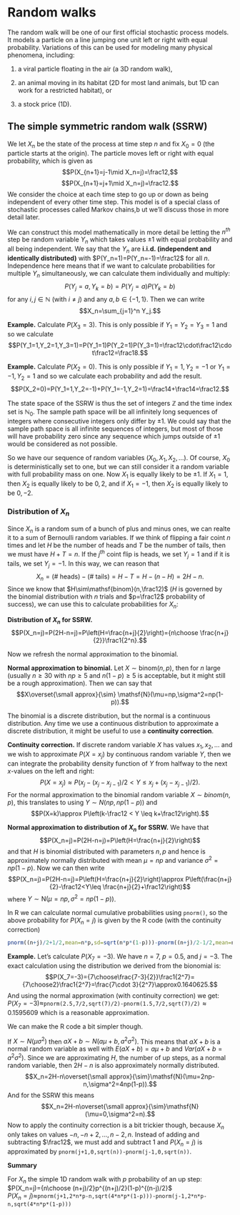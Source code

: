 # Random walks

The random walk will be one of our first official stochastic process models. It models a particle on a line jumping one unit left or right with equal probability. Variations of this can be used for modeling many physical phenomena, including:

1. a viral particle floating in the air (a 3D random walk), 

2. an animal moving in its habitat (2D for most land animals, but 1D can work for a restricted habitat), or

3. a stock price (1D).

## The simple symmetric random walk (SSRW)

We let $X_n$ be the state of the process at time step $n$ and fix $X_0=0$ (the particle starts at the origin). The particle moves left or right with equal probability, which is given as
$$P(X_{n+1}=j-1\mid X_n=j)=\frac12,$$
$$P(X_{n+1}=j+1\mid X_n=j)=\frac12.$$
We consider the choice at each time step to go up or down as being independent of every other time step. This model is of a special class of stochastic processes called Markov chains,b ut we'll discuss those in more detail later.

We can construct this model mathematically in more detail be letting the $n^{th}$ step be random variable $Y_n$ which takes values $\pm1$ with equal probability and all being independent. We say that the $Y_n$ are **i.i.d. (independent and identically distributed)** with $P(Y_n=1)=P(Y_n=-1)=\frac12$ for all $n$. Independence here means that if we want to calculate probabilities for multiple $Y_n$ simultaneously, we can calculate them individually and multiply:
$$P(Y_j=a,Y_k=b)=P(Y_j=a)P(Y_k=b)$$
for any $i,j\in\mathbb N$ (with $i\neq j$) and any $a,b\in\{-1,1\}$. Then we can write
$$X_n=\sum_{j=1}^n Y_j.$$

::: exbox
**Example.** Calculate $P(X_3=3)$. This is only possible if $Y_1=Y_2=Y_3=1$ and so we calculate
$$P(Y_1=1,Y_2=1,Y_3=1)=P(Y_1=1)P(Y_2=1)P(Y_3=1)=\frac12\cdot\frac12\cdot\frac12=\frac18.$$
:::


::: exbox
**Example.** Calculate $P(X_2=0)$. This is only possible if $Y_1=1,Y_2=-1$ or $Y_1=-1,Y_2=1$ and so we calculate each probability and add the result.
$$P(X_2=0)=P(Y_1=1,Y_2=-1)+P(Y_1=-1,Y_2=1)=\frac14+\frac14=\frac12.$$
:::

The state space of the SSRW is thus the set of integers $\mathbb Z$ and the time index set is $\mathbb N_0$. The sample path space will be all infinitely long sequences of integers where consecutive integers only differ by $\pm1$. We could say that the sample path space is all infinite sequences of integers, but most of those will have probability zero since any sequence which jumps outside of $\pm1$ would be considered as not possible.

So we have our sequence of random variables $(X_0,X_1,X_2,\ldots)$. Of course, $X_0$ is deterministically set to one, but we can still consider it a random variable with full probability mass on one. Now $X_1$ is equally likely to be $\pm1$. If $X_1=1$, then $X_2$ is equally likely to be $0,2$, and if $X_1=-1$, then $X_2$ is equally likely to be $0,-2$.


<!-- We illustrate part of the sample path space below. -->



### Distribution of $X_n$

Since $X_n$ is a random sum of a bunch of plus and minus ones, we can realte it to a sum of Bernoulli random variables. If we think of flipping a fair coint $n$ times and let $H$ be the number of heads and $T$ be the number of tails, then we must have $H+T=n$. If the $j^{th}$ coint flip is heads, we set $Y_j=1$ and if it is tails, we set $Y_j=-1$. In this way, we can reason that $$X_n=(\# \text{ heads})-(\# \text{ tails})=H-T=H-(n-H)=2H-n.$$
Since we know that $H\sim\mathsf{binom}(n,\frac12)$ ($H$ is governed by the binomial distribution with $n$ trials and $p=\frac12$ probability of success), we can use this to calculate probabilities for $X_n$:

::: thmbox
**Distribution of $X_n$ for SSRW.** 
$$P(X_n=j)=P(2H-n=j)=P\left(H=\frac{n+j}{2}\right)={n\choose \frac{n+j}{2}}\frac1{2^n}.$$
:::

Now we refresh the normal approximation to the binomial.

::: defbox
**Normal approximation to binomial.** 
Let $X\sim\mathsf{binom}(n,p)$, then for $n$ large (usually $n\geq 30$ with $np\geq5$ and $n(1-p)\geq5$ is acceptable, but it might still be a rough approximation). Then we can say that 
$$X\overset{\small approx}{\sim} \mathsf{N}(\mu=np,\sigma^2=np(1-p)).$$
:::

The binomial is a discrete distribution, but the normal is a continuous distribution. Any time we use a continuous distribution to approximate a discrete distribution, it might be useful to use a **continuity correction**.

<!-- ::: defbox -->
**Continuity correction.** 
If discrete random variable $X$ has values $x_1,x_2,\ldots$ and we wish to approximate $P(X=x_j)$ by continuous random variable $Y$, then we can integrate the probability density function of $Y$ from halfway to the next $x$-values on the left and right:
$$P(X=x_j)\approx P(x_j-(x_j-x_{j-1})/2 < Y \leq x_j+(x_j-x_{j-1})/2).$$
For the normal approximation to the binomial random variable $X\sim binom(n,p)$, this translates to using $Y\sim N(np,np(1-p))$ and 
$$P(X=k)\approx P\left(k-\frac12 < Y \leq k+\frac12\right).$$
<!-- ::: -->

<!-- ::: thmbox -->
**Normal approximation to distribution of $X_n$ for SSRW.** 
We have that 
$$P(X_n=j)=P(2H-n=j)=P\left(H=\frac{n+j}{2}\right)$$
and that $H$ is binomial distributed with parameters $n,p$ and hence is approximately normally distributed with mean $\mu=np$ and variance $\sigma^2=np(1-p)$. Now we can then write
$$P(X_n=j)=P(2H-n=j)=P\left(H=\frac{n+j}{2}\right)\approx P\left(\frac{n+j}{2}-\frac12<Y\leq \frac{n+j}{2}+\frac12\right)$$
where $Y\sim\mathsf N(\mu=np,\sigma^2=np(1-p))$.

In R we can calculate normal cumulative probabilities using `pnorm()`, so the above probability for $P(X_n=j)$ is given by the R code (with the continuity correction)
<!-- $$P(X_n=j)=\texttt{pnorm((n+j)/2+1/2,n*p,sqrt(n*p*(1-p)))-pnorm((n+j)/2-1/2,n*p,sqrt(n*p*(1-p)))}}$$ -->
<!-- $$P(X_n=j)=$$ -->
```r
pnorm((n+j)/2+1/2,mean=n*p,sd=sqrt(n*p*(1-p)))-pnorm((n+j)/2-1/2,mean=n*p,sd=sqrt(n*p*(1-p)))
```
<!-- ::: -->

::: exbox
**Example.** Let's calculate $P(X_7=-3)$. We have $n=7$, $p=0.5$, and $j=-3$. The exact calculation using the distribution we derived from the bionomial is:
$$P(X_7=-3)={7\choose\frac{7-3}{2}}\frac1{2^7}={7\choose2}\frac1{2^7}=\frac{7\cdot 3}{2^7}\approx0.1640625.$$
And using the normal approximation (with continuity correction) we get:
$P(X_7=-3)\approx$`pnorm(2.5,7/2,sqrt(7)/2)-pnorm(1.5,7/2,sqrt(7)/2)`$\approx0.1595609$ which is a reasonable approximation.
:::

We can make the R code a bit simpler though.

<!-- ::: thmbox -->
If $X\sim N(\mu\sigma^2)$ then $aX+b\sim N(a\mu+b,a^2\sigma^2)$. This means that $aX+b$ is a normal random variable as well with $E(aX+b)=a\mu+b$ and $Var(aX+b=a^2\sigma^2)$. Since we are approximating $H$, the number of up steps, as a normal random variable, then $2H-n$ is also approximately normally distributed. 
$$X_n=2H-n\overset{\small approx}{\sim}\mathsf{N}(\mu=2np-n,\sigma^2=4np(1-p)).$$
And for the SSRW this means
$$X_n=2H-n\overset{\small approx}{\sim}\mathsf{N}(\mu=0,\sigma^2=n).$$
Now to apply the continuity correction is a bit trickier though, because $X_n$ only takes on values $-n,-n+2,\ldots,n-2,n$. Instead of adding and subtracting $\frac12$, we must add and subtract $1$ and $P(X_n=j)$ is approximated by `pnorm(j+1,0,sqrt(n))-pnorm(j-1,0,sqrt(n))`.

<!-- ::: -->

<!-- ## RW2 -->

<!-- ::: exbox -->
<!-- **Example.** -->
<!-- here is an example problem... -->
<!-- <details> -->
<!-- <summary> -->
<!-- show/hide solution -->
<!-- </summary> -->
<!-- Here is the solution, we use the following theorem: -->

<!-- ::: thmbox -->
<!-- **Theorem.** Here is a hidden theorem... -->
<!-- ::: -->

<!-- and that solves it! -->
<!-- </details> -->
<!-- ::: -->


::: defbox
**Summary**

For $X_n$ the simple 1D random walk with $p$ probability of an up step:<br>
$P(X_n=j)={n\choose (n+j)/2}p^{(n+j)/2}(1-p)^{(n-j)/2}$<br>
$P(X_n=j)\approx$`pnorm(j+1,2*n*p-n,sqrt(4*n*p*(1-p)))-pnorm(j-1,2*n*p-n,sqrt(4*n*p*(1-p)))`
:::
